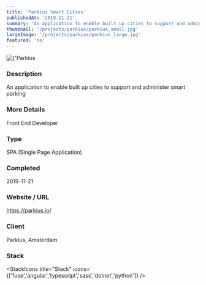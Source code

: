 ```yaml
---
title: 'Parkius Smart Cities'
publishedAt: '2019-11-21'
summary: 'An application to enable built up cities to support and administer smart parking'
thumbnail: '/projects/parkius/parkius_small.jpg'
largeImage: '/projects/parkius/parkius_large.jpg'
featured: 'no'
---
```


<div className="relative w-full h-[400px] sm:h-[600px] md:h-[760px] lg:h-[920px]">
  <Image
    alt={'Parkius Smart Cities'}
    src={'/projects/parkius/parkius.jpg'}
    sizes="(max-width: 640px) 100%, 100%"
    fill={true}
    priority
    style={{
      objectFit: 'contain'
    }}
  />
</div>

### Description

An application to enable built up cities to support and administer smart parking

### More Details

Front End Developer

### Type

SPA (Single Page Application)


### Completed
2019-11-21

### Website / URL
https://parkius.io/

### Client
Parkius, Amsterdam

### Stack

<StackIcons
  title="Stack"
  icons={['fuse','angular','typescript','sass','dotnet','python']}
  />
